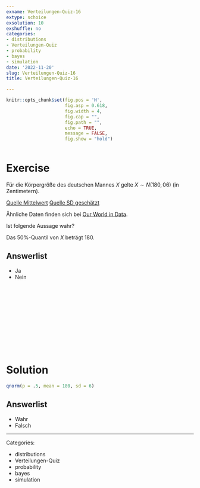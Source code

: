 ```yaml
---
exname: Verteilungen-Quiz-16
extype: schoice
exsolution: 10
exshuffle: no
categories:
- distributions
- Verteilungen-Quiz
- probability
- bayes
- simulation
date: '2022-11-20'
slug: Verteilungen-Quiz-16
title: Verteilungen-Quiz-16

---
```






```r
knitr::opts_chunk$set(fig.pos = 'H',
                      fig.asp = 0.618,
                      fig.width = 4,
                      fig.cap = "", 
                      fig.path = "",
                      echo = TRUE,
                      message = FALSE,
                      fig.show = "hold")



```






# Exercise



Für die Körpergröße des deutschen Mannes $X$ gelte $X \sim N(180,06)$ (in Zentimetern).


[Quelle Mittelwert](https://de.wikipedia.org/wiki/Liste_der_L%C3%A4nder_nach_K%C3%B6rpergr%C3%B6%C3%9Fe)
[Quelle SD geschätzt](https://en.wikipedia.org/wiki/Average_human_height_by_country)

Ähnliche Daten finden sich bei [Our World in Data](https://ourworldindata.org/human-height#height-is-normally-distributed).

Ist folgende Aussage wahr?

Das 50%-Quantil von $X$ beträgt 180.

Answerlist
----------

* Ja
* Nein



</br>
</br>
</br>
</br>
</br>
</br>
</br>
</br>
</br>
</br>

# Solution

```r
qnorm(p = .5, mean = 180, sd = 6)
```



Answerlist
----------







* Wahr
* Falsch



---

Categories: 

- distributions
- Verteilungen-Quiz
- probability
- bayes
- simulation

